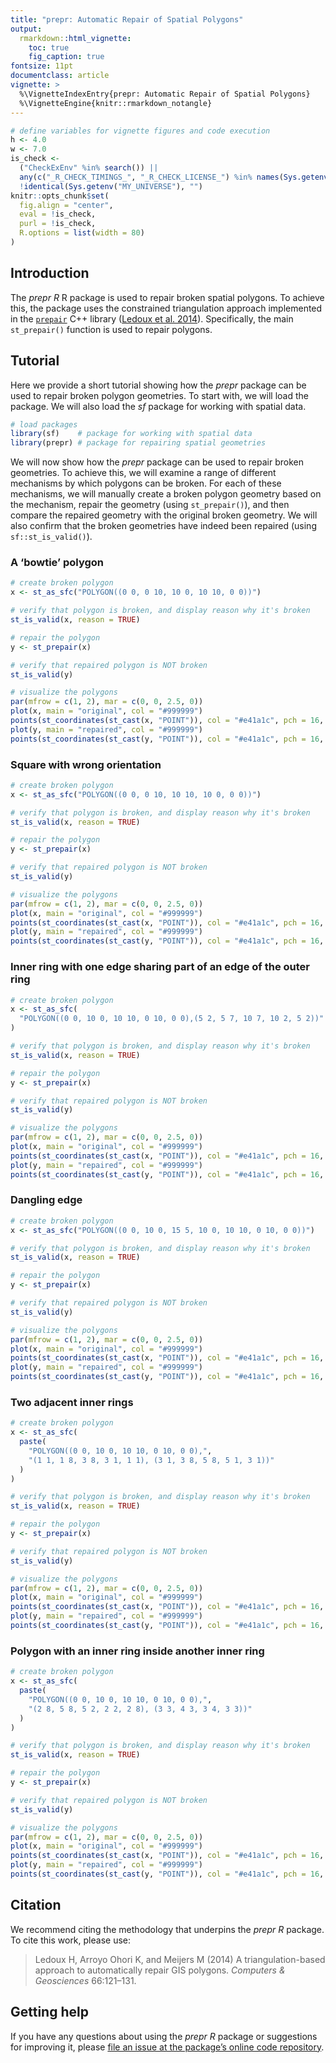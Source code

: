 ```yaml
---
title: "prepr: Automatic Repair of Spatial Polygons"
output:
  rmarkdown::html_vignette:
    toc: true
    fig_caption: true
fontsize: 11pt
documentclass: article
vignette: >
  %\VignetteIndexEntry{prepr: Automatic Repair of Spatial Polygons}
  %\VignetteEngine{knitr::rmarkdown_notangle}
---
```


```r
# define variables for vignette figures and code execution
h <- 4.0
w <- 7.0
is_check <-
  ("CheckExEnv" %in% search()) ||
  any(c("_R_CHECK_TIMINGS_", "_R_CHECK_LICENSE_") %in% names(Sys.getenv())) ||
  !identical(Sys.getenv("MY_UNIVERSE"), "")
knitr::opts_chunk$set(
  fig.align = "center",
  eval = !is_check,
  purl = !is_check,
  R.options = list(width = 80)
)
```

## Introduction

The _prepr R_ R package is used to repair broken spatial polygons. To achieve this, the package uses the constrained triangulation approach implemented in the [`prepair`](https://github.com/tudelft3d/prepair) C++ library ([Ledoux et al. 2014](https://doi.org/10.1016/j.cageo.2014.01.009)). Specifically, the main `st_prepair()` function is used to repair polygons.

## Tutorial

Here we provide a short tutorial showing how the _prepr_ package can be used to repair broken polygon geometries. To start with, we will load the package. We will also load the _sf_ package for working with spatial data.

```r
# load packages
library(sf)    # package for working with spatial data
library(prepr) # package for repairing spatial geometries
```

We will now show how the _prepr_ package can be used to repair broken geometries. To achieve this, we will examine a range of different mechanisms by which polygons can be broken. For each of these mechanisms, we will manually create a broken polygon geometry based on the mechanism, repair the geometry (using `st_prepair()`), and then compare the repaired geometry with the original broken geometry. We will also confirm that the broken geometries have indeed been repaired (using `sf::st_is_valid()`).

### A 'bowtie' polygon

```r
# create broken polygon
x <- st_as_sfc("POLYGON((0 0, 0 10, 10 0, 10 10, 0 0))")

# verify that polygon is broken, and display reason why it's broken
st_is_valid(x, reason = TRUE)

# repair the polygon
y <- st_prepair(x)

# verify that repaired polygon is NOT broken
st_is_valid(y)

# visualize the polygons
par(mfrow = c(1, 2), mar = c(0, 0, 2.5, 0))
plot(x, main = "original", col = "#999999")
points(st_coordinates(st_cast(x, "POINT")), col = "#e41a1c", pch = 16, cex = 2)
plot(y, main = "repaired", col = "#999999")
points(st_coordinates(st_cast(y, "POINT")), col = "#e41a1c", pch = 16, cex = 2)
```

### Square with wrong orientation

```r
# create broken polygon
x <- st_as_sfc("POLYGON((0 0, 0 10, 10 10, 10 0, 0 0))")

# verify that polygon is broken, and display reason why it's broken
st_is_valid(x, reason = TRUE)

# repair the polygon
y <- st_prepair(x)

# verify that repaired polygon is NOT broken
st_is_valid(y)

# visualize the polygons
par(mfrow = c(1, 2), mar = c(0, 0, 2.5, 0))
plot(x, main = "original", col = "#999999")
points(st_coordinates(st_cast(x, "POINT")), col = "#e41a1c", pch = 16, cex = 2)
plot(y, main = "repaired", col = "#999999")
points(st_coordinates(st_cast(y, "POINT")), col = "#e41a1c", pch = 16, cex = 2)
```

### Inner ring with one edge sharing part of an edge of the outer ring

```r
# create broken polygon
x <- st_as_sfc(
  "POLYGON((0 0, 10 0, 10 10, 0 10, 0 0),(5 2, 5 7, 10 7, 10 2, 5 2))"
)

# verify that polygon is broken, and display reason why it's broken
st_is_valid(x, reason = TRUE)

# repair the polygon
y <- st_prepair(x)

# verify that repaired polygon is NOT broken
st_is_valid(y)

# visualize the polygons
par(mfrow = c(1, 2), mar = c(0, 0, 2.5, 0))
plot(x, main = "original", col = "#999999")
points(st_coordinates(st_cast(x, "POINT")), col = "#e41a1c", pch = 16, cex = 2)
plot(y, main = "repaired", col = "#999999")
points(st_coordinates(st_cast(y, "POINT")), col = "#e41a1c", pch = 16, cex = 2)
```

### Dangling edge

```r
# create broken polygon
x <- st_as_sfc("POLYGON((0 0, 10 0, 15 5, 10 0, 10 10, 0 10, 0 0))")

# verify that polygon is broken, and display reason why it's broken
st_is_valid(x, reason = TRUE)

# repair the polygon
y <- st_prepair(x)

# verify that repaired polygon is NOT broken
st_is_valid(y)

# visualize the polygons
par(mfrow = c(1, 2), mar = c(0, 0, 2.5, 0))
plot(x, main = "original", col = "#999999")
points(st_coordinates(st_cast(x, "POINT")), col = "#e41a1c", pch = 16, cex = 2)
plot(y, main = "repaired", col = "#999999")
points(st_coordinates(st_cast(y, "POINT")), col = "#e41a1c", pch = 16, cex = 2)
```

### Two adjacent inner rings

```r
# create broken polygon
x <- st_as_sfc(
  paste(
    "POLYGON((0 0, 10 0, 10 10, 0 10, 0 0),",
    "(1 1, 1 8, 3 8, 3 1, 1 1), (3 1, 3 8, 5 8, 5 1, 3 1))"
  )
)

# verify that polygon is broken, and display reason why it's broken
st_is_valid(x, reason = TRUE)

# repair the polygon
y <- st_prepair(x)

# verify that repaired polygon is NOT broken
st_is_valid(y)

# visualize the polygons
par(mfrow = c(1, 2), mar = c(0, 0, 2.5, 0))
plot(x, main = "original", col = "#999999")
points(st_coordinates(st_cast(x, "POINT")), col = "#e41a1c", pch = 16, cex = 2)
plot(y, main = "repaired", col = "#999999")
points(st_coordinates(st_cast(y, "POINT")), col = "#e41a1c", pch = 16, cex = 2)
```

### Polygon with an inner ring inside another inner ring

```r
# create broken polygon
x <- st_as_sfc(
  paste(
    "POLYGON((0 0, 10 0, 10 10, 0 10, 0 0),",
    "(2 8, 5 8, 5 2, 2 2, 2 8), (3 3, 4 3, 3 4, 3 3))"
  )
)

# verify that polygon is broken, and display reason why it's broken
st_is_valid(x, reason = TRUE)

# repair the polygon
y <- st_prepair(x)

# verify that repaired polygon is NOT broken
st_is_valid(y)

# visualize the polygons
par(mfrow = c(1, 2), mar = c(0, 0, 2.5, 0))
plot(x, main = "original", col = "#999999")
points(st_coordinates(st_cast(x, "POINT")), col = "#e41a1c", pch = 16, cex = 2)
plot(y, main = "repaired", col = "#999999")
points(st_coordinates(st_cast(y, "POINT")), col = "#e41a1c", pch = 16, cex = 2)
```

## Citation

We recommend citing the methodology that underpins the _prepr R_ package. To cite this work, please use:

> Ledoux H, Arroyo Ohori K, and Meijers M (2014) A triangulation-based approach to automatically repair GIS polygons. *Computers & Geosciences* 66:121--131.

## Getting help

If you have any questions about using the _prepr R_ package or suggestions for improving it, please [file an issue at the package's online code repository](https://github.com/prioritizr/prepr/issues/new).
